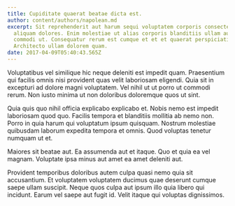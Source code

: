 ```yaml
---
title: Cupiditate quaerat beatae dicta est.
author: content/authors/napolean.md
excerpt: Sit reprehenderit aut harum sequi voluptatem corporis consectetur
  aliquam dolores. Enim molestiae ut alias corporis blanditiis ullam autem
  commodi ut. Consequatur rerum est cumque et et et quaerat perspiciatis.
  Architecto ullam dolorem quam.
date: 2017-04-09T05:40:43.565Z
---
```

Voluptatibus vel similique hic neque deleniti est impedit quam. Praesentium qui facilis omnis nisi provident quas velit laboriosam eligendi. Quia sit in excepturi ad dolore magni voluptatem. Vel nihil ut ut porro ut commodi rerum. Non iusto minima ut non doloribus doloremque quos ut sint.
 Quia quis quo nihil officia explicabo explicabo et. Nobis nemo est impedit laboriosam quod quo. Facilis tempora et blanditiis mollitia ab nemo non. Porro in quia harum qui voluptatum ipsum quisquam. Nostrum molestiae quibusdam laborum expedita tempora et omnis. Quod voluptas tenetur numquam ut et.
 Maiores sit beatae aut. Ea assumenda aut et itaque. Quo et quia ea vel magnam. Voluptate ipsa minus aut amet ea amet deleniti aut.
 Provident temporibus doloribus autem culpa quasi nemo quia sit accusantium. Et voluptatem voluptatem ducimus quae deserunt cumque saepe ullam suscipit. Neque quos culpa aut ipsum illo quia libero qui incidunt. Earum vel saepe aut fugit id. Velit itaque qui voluptas dignissimos.